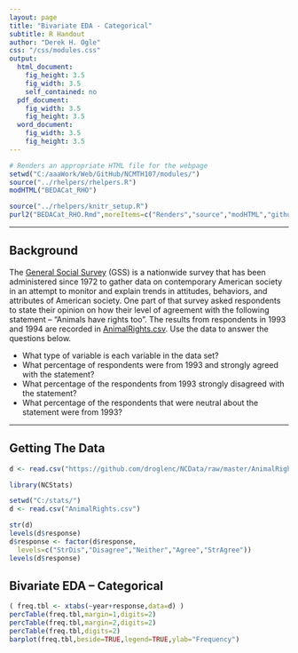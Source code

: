 ```yaml
---
layout: page
title: "Bivariate EDA - Categorical"
subtitle: R Handout
author: "Derek H. Ogle"
css: "/css/modules.css"
output:
  html_document:
    fig_height: 3.5
    fig_width: 3.5
    self_contained: no
  pdf_document:
    fig_width: 3.5
    fig_height: 3.5
  word_document:
    fig_width: 3.5
    fig_height: 3.5
---
```


```r
# Renders an appropriate HTML file for the webpage
setwd("C:/aaaWork/Web/GitHub/NCMTH107/modules/")
source("../rhelpers/rhelpers.R")
modHTML("BEDACat_RHO")
```

```r
source("../rhelpers/knitr_setup.R")
purl2("BEDACat_RHO.Rmd",moreItems=c("Renders","source","modHTML","github.com","NCMTH107"))
```

----

## Background
The [General Social Survey](http://www.norc.org/Research/Projects/Pages/general-social-survey.aspx) (GSS) is a nationwide survey that has been administered since 1972 to gather data on contemporary American society in an attempt to monitor and explain trends in attitudes, behaviors, and attributes of American society.  One part of that survey asked respondents to state their opinion on how their level of agreement with the following statement -- "Animals have rights too".  The results from respondents in 1993 and 1994 are recorded in [AnimalRights.csv](https://github.com/droglenc/NCData/blob/master/AnimalRights.csv).  Use the data to answer the questions below.

* What type of variable is each variable in the data set?
* What percentage of respondents were from 1993 and strongly agreed with the statement?
* What percentage of the respondents from 1993 strongly disagreed with the statement?
* What percentage of the respondents that were neutral about the statement were from 1993?

----

## Getting The Data
```r
d <- read.csv("https://github.com/droglenc/NCData/raw/master/AnimalRights.csv")
```
```r
library(NCStats)
```
```r
setwd("C:/stats/")
d <- read.csv("AnimalRights.csv")
```
```r
str(d)
levels(d$response)
d$response <- factor(d$response,
  levels=c("StrDis","Disagree","Neither","Agree","StrAgree"))
levels(d$response)
```

## Bivariate EDA -- Categorical
```r
( freq.tbl <- xtabs(~year+response,data=d) )
percTable(freq.tbl,margin=1,digits=2)
percTable(freq.tbl,margin=2,digits=2)
percTable(freq.tbl,digits=2)
barplot(freq.tbl,beside=TRUE,legend=TRUE,ylab="Frequency")
```
